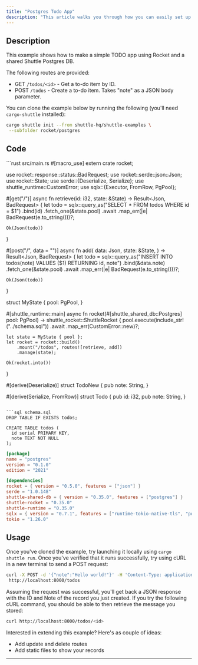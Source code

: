 ```yaml
---
title: "Postgres Todo App"
description: "This article walks you through how you can easily set up a simple to-do app using Rocket and SQLx with PostgresQL."
---
```


## Description

This example shows how to make a simple TODO app using Rocket and a shared Shuttle Postgres DB.

The following routes are provided:
- GET `/todos/<id>` - Get a to-do item by ID.
- POST `/todos` - Create a to-do item. Takes "note" as a JSON body parameter.

You can clone the example below by running the following (you'll need `cargo-shuttle` installed):
```bash
cargo shuttle init --from shuttle-hq/shuttle-examples \
 --subfolder rocket/postgres
```

## Code

<CodeGroup>
```rust src/main.rs
#[macro_use]
extern crate rocket;

use rocket::response::status::BadRequest;
use rocket::serde::json::Json;
use rocket::State;
use serde::{Deserialize, Serialize};
use shuttle_runtime::CustomError;
use sqlx::{Executor, FromRow, PgPool};

#[get("/<id>")]
async fn retrieve(id: i32, state: &State<MyState>) -> Result<Json<Todo>, BadRequest<String>> {
    let todo = sqlx::query_as("SELECT * FROM todos WHERE id = $1")
        .bind(id)
        .fetch_one(&state.pool)
        .await
        .map_err(|e| BadRequest(e.to_string()))?;

    Ok(Json(todo))
}

#[post("/", data = "<data>")]
async fn add(
    data: Json<TodoNew>,
    state: &State<MyState>,
) -> Result<Json<Todo>, BadRequest<String>> {
    let todo = sqlx::query_as("INSERT INTO todos(note) VALUES ($1) RETURNING id, note")
        .bind(&data.note)
        .fetch_one(&state.pool)
        .await
        .map_err(|e| BadRequest(e.to_string()))?;

    Ok(Json(todo))
}

struct MyState {
    pool: PgPool,
}

#[shuttle_runtime::main]
async fn rocket(#[shuttle_shared_db::Postgres] pool: PgPool) -> shuttle_rocket::ShuttleRocket {
    pool.execute(include_str!("../schema.sql"))
        .await
        .map_err(CustomError::new)?;

    let state = MyState { pool };
    let rocket = rocket::build()
        .mount("/todos", routes![retrieve, add])
        .manage(state);

    Ok(rocket.into())
}

#[derive(Deserialize)]
struct TodoNew {
    pub note: String,
}

#[derive(Serialize, FromRow)]
struct Todo {
    pub id: i32,
    pub note: String,
}
```

```sql schema.sql
DROP TABLE IF EXISTS todos;

CREATE TABLE todos (
  id serial PRIMARY KEY,
  note TEXT NOT NULL
);
```

```toml Cargo.toml
[package]
name = "postgres"
version = "0.1.0"
edition = "2021"

[dependencies]
rocket = { version = "0.5.0", features = ["json"] }
serde = "1.0.148"
shuttle-shared-db = { version = "0.35.0", features = ["postgres"] }
shuttle-rocket = "0.35.0"
shuttle-runtime = "0.35.0"
sqlx = { version = "0.7.1", features = ["runtime-tokio-native-tls", "postgres"] }
tokio = "1.26.0"
```
</CodeGroup>

## Usage

Once you've cloned the example, try launching it locally using `cargo shuttle run`. Once you've verified that it runs successfully, try using cURL in a new terminal to send a POST request:

```bash
curl -X POST -d '{"note":"Hello world!"}' -H 'Content-Type: application/json' \
 http://localhost:8000/todos
```

Assuming the request was successful, you'll get back a JSON response with the ID and Note of the record you just created. If you try the following cURL command, you should be able to then retrieve the message you stored:

```bash
curl http://localhost:8000/todos/<id>
```

Interested in extending this example? Here's as couple of ideas:
- Add update and delete routes
- Add static files to show your records
---

<Snippet file="other-frameworks.mdx" />

<Snippet file="check-examples.mdx" />
